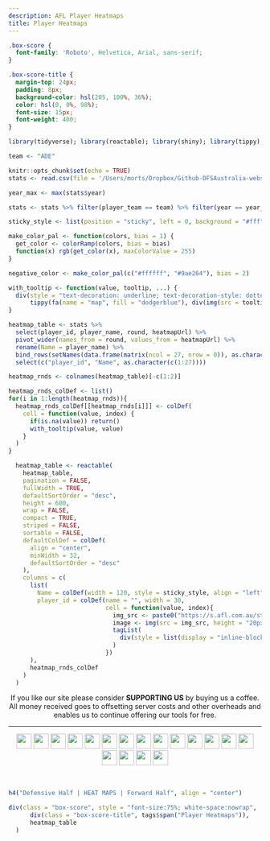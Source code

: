 ```yaml
---
description: AFL Player Heatmaps
title: Player Heatmaps
---
```


```css
.box-score {
  font-family: 'Roboto', Helvetica, Arial, sans-serif;
}

.box-score-title {
  margin-top: 24px;
  padding: 8px;
  background-color: hsl(205, 100%, 36%);
  color: hsl(0, 0%, 98%);
  font-size: 15px;
  font-weight: 400;
}

```

```r
library(tidyverse); library(reactable); library(shiny); library(tippy); library(fontawesome)

team <- "ADE"

knitr::opts_chunk$set(echo = TRUE)
stats <- read.csv(file = '/Users/morts/Dropbox/Github-DFSAustralia-website/database/database-files/afl-database-2022.csv', stringsAsFactors = FALSE)

year_max <- max(stats$year)

stats <- stats %>% filter(player_team == team) %>% filter(year == year_max)

sticky_style <- list(position = "sticky", left = 0, background = "#fff", zIndex = 1, borderRight = "1px solid #eee")

make_color_pal <- function(colors, bias = 1) {
  get_color <- colorRamp(colors, bias = bias)
  function(x) rgb(get_color(x), maxColorValue = 255)
}

negative_color <- make_color_pal(c("#ffffff", "#9ae264"), bias = 2)

with_tooltip <- function(value, tooltip, ...) {
  div(style = "text-decoration: underline; text-decoration-style: dotted; cursor: zoom-in",
      tippy(fa(name = "map", fill = "dodgerblue"), div(img(src = tooltip, width = "100%", alt = "")), ...))
}

heatmap_table <- stats %>%
  select(player_id, player_name, round, heatmapUrl) %>%
  pivot_wider(names_from = round, values_from = heatmapUrl) %>%
  rename(Name = player_name) %>%
  bind_rows(setNames(data.frame(matrix(ncol = 27, nrow = 0)), as.character(c(1:27))) %>% mutate(across(everything(), as.character))) %>%
  select(c("player_id", "Name", as.character(c(1:27))))

heatmap_rnds <- colnames(heatmap_table)[-c(1:2)]

heatmap_rnds_colDef <- list()
for(i in 1:length(heatmap_rnds)){
  heatmap_rnds_colDef[[heatmap_rnds[i]]] <- colDef(
    cell = function(value, index) {
      if(is.na(value)) return()
      with_tooltip(value, value)
    }
  )
}

  heatmap_table <- reactable(
    heatmap_table,
    pagination = FALSE,
    fullWidth = TRUE,
    defaultSortOrder = "desc",
    height = 600,
    wrap = FALSE,
    compact = TRUE,
    striped = FALSE,
    sortable = FALSE,
    defaultColDef = colDef(
      align = "center",
      minWidth = 32,
      defaultSortOrder = "desc"
    ),
    columns = c(
      list(
        Name = colDef(width = 120, style = sticky_style, align = "left", headerStyle = sticky_style),
        player_id = colDef(name = "", width = 30,
                           cell = function(value, index){
                             img_src <- paste0("https://s.afl.com.au/staticfile/AFL%20Tenant/AFL/Players/ChampIDImages/XLarge2022/", sub("CD_I", "", heatmap_table$player_id[index]), ".png?i10c=img.resize(width:108)")
                             image <- img(src = img_src, height = "20px", alt = "")
                             tagList(
                               div(style = list(display = "inline-block", width = "30px"), image),
                             )
                           })
      ),
      heatmap_rnds_colDef
    )
  )

```

<center>
If you like our site please consider **SUPPORTING US** by buying us a coffee. All money received goes to offsetting server costs and other overheads and enables us to continue offering our tools for free.

<script type='text/javascript' src='https://storage.ko-fi.com/cdn/widget/Widget_2.js'></script><script type='text/javascript'>kofiwidget2.init('Shout us a Coffee', '#29abe0', 'E1E8C5INN');kofiwidget2.draw();</script> 
</center>

---

<p align="center">
[![](https://www.zerohanger.com/images/team-flags/adelaide-crows.png){height=30px style="margin-bottom: 3px"}](https://www.dfsaustralia.com/afl-heatmaps-ade/) [![](https://www.zerohanger.com/images/team-flags/brisbane-lions.png){height=30px style="margin-bottom: 3px"}](https://www.dfsaustralia.com/afl-heatmaps-brl/) [![](https://www.zerohanger.com/images/team-flags/carlton-blues.png){height=30px style="margin-bottom: 3px"}](https://www.dfsaustralia.com/afl-heatmaps-car/) [![](https://www.zerohanger.com/images/team-flags/collingwood-magpies.png){height=30px style="margin-bottom: 3px"}](https://www.dfsaustralia.com/afl-heatmaps-col/) [![](https://www.zerohanger.com/images/team-flags/essendon-bombers.png){height=30px style="margin-bottom: 3px"}](https://www.dfsaustralia.com/afl-heatmaps-ess/) [![](https://www.zerohanger.com/images/team-flags/fremantle-dockers.png){height=30px style="margin-bottom: 3px"}](https://www.dfsaustralia.com/afl-heatmaps-fre/) [![](https://www.zerohanger.com/images/team-flags/gold-coast-suns.png){height=30px style="margin-bottom: 3px"}](https://www.dfsaustralia.com/afl-heatmaps-gcs/) [![](https://www.zerohanger.com/images/team-flags/geelong-cats.png){height=30px style="margin-bottom: 3px"}](https://www.dfsaustralia.com/afl-heatmaps-gee/) [![](https://www.zerohanger.com/images/team-flags/gws-giants.png){height=30px style="margin-bottom: 3px"}](https://www.dfsaustralia.com/afl-heatmaps-gws/) [![](https://www.zerohanger.com/images/team-flags/hawthorn-hawks.png){height=30px style="margin-bottom: 3px"}](https://www.dfsaustralia.com/afl-heatmaps-haw/) [![](https://www.zerohanger.com/images/team-flags/melbourne-demons.png){height=30px style="margin-bottom: 3px"}](https://www.dfsaustralia.com/afl-heatmaps-mel/) [![](https://www.zerohanger.com/images/team-flags/north-melbourne-kangaroos.png){height=30px style="margin-bottom: 3px"}](https://www.dfsaustralia.com/afl-heatmaps-nth/) [![](https://www.zerohanger.com/images/team-flags/port-adelaide-power.png){height=30px style="margin-bottom: 3px"}](https://www.dfsaustralia.com/afl-heatmaps-pta/) [![](https://www.zerohanger.com/images/team-flags/richmond-tigers.png){height=30px style="margin-bottom: 3px"}](https://www.dfsaustralia.com/afl-heatmaps-ric/) [![](https://www.zerohanger.com/images/team-flags/st-kilda-saints.png){height=30px style="margin-bottom: 3px"}](https://www.dfsaustralia.com/afl-heatmaps-stk/) [![](https://www.zerohanger.com/images/team-flags/sydney-swans.png){height=30px style="margin-bottom: 3px"}](https://www.dfsaustralia.com/afl-heatmaps-syd/) [![](https://www.zerohanger.com/images/team-flags/western-bulldogs.png){height=30px style="margin-bottom: 3px"}](https://www.dfsaustralia.com/afl-heatmaps-wbd/) [![](https://www.zerohanger.com/images/team-flags/west-coast-eagles.png){height=30px style="margin-bottom: 3px"}](https://www.dfsaustralia.com/afl-heatmaps-wce/)
</p>

<br />

```r

h4("Defensive Half | HEAT MAPS | Forward Half", align = "center")

div(class = "box-score", style = "font-size:75%; white-space:nowrap",
      div(class = "box-score-title", tags$span("Player Heatmaps")),
      heatmap_table
  )
```
